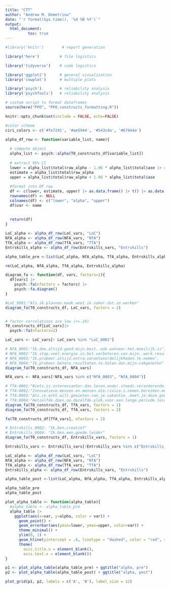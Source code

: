 ```yaml
---
title: "CTT"
author: "Andrew M. Demetriou"
date: "`r format(Sys.time(), '%d %B %Y')`"
output: 
  html_document:
          toc: true
---
```


```r
#library('knitr')        # report generation

library('here')         # file logistics

library('tidyverse')    # code logistics

library('ggplot2')      # general visualization
library('cowplot')      # multiple plots

library('psych')        # reliability analysis
library('psychTools')   # reliability analysis

# custom script to format dataframes
source(here("PPO", "PPO_constructs_formatting.R"))

knitr::opts_chunk$set(include = FALSE, echo=FALSE)

#color scheme
ciri_colors <- c('#fe7241', '#ae5944', '#543c4a', '#67444a')
```

```r
alpha_df_row <- function(variable_list, name){
  
  # compute object
  alpha_list <- psych::alpha(T0_constructs_df[variable_list])
  
  # extract 95% CI
  lower = alpha_list$total$raw_alpha - 1.96 * alpha_list$total$ase |> round(2)
  estimate = alpha_list$total$raw_alpha
  upper = alpha_list$total$raw_alpha + 1.96 * alpha_list$total$ase
  
  #format into DF row
  df <- c(lower, estimate, upper) |> as.data.frame() |> t() |> as.data.frame()
  rownames(df) <- NULL
  colnames(df) <- c("lower", "alpha", "upper")
  df$var <- name
  
  
  return(df)
}
```


```r
LoC_alpha <- alpha_df_row(LoC_vars, "LoC")
NfA_alpha <- alpha_df_row(NFA_vars, "NfA")
TfA_alpha <- alpha_df_row(TfA_vars, "TfA")
Entrskills_alpha <- alpha_df_row(Entrskills_vars, "Entrskills")

alpha_table_pre <-list(LoC_alpha, NfA_alpha, TfA_alpha, Entrskills_alpha) |> reduce(full_join)

rm(LoC_alpha, NfA_alpha, TfA_alpha, Entrskills_alpha)
```

```r
diagram_fa <- function(df, vars, factors=1){
  df[vars] |>
    psych::fa(nfactors = factors) |>
    psych::fa.diagram()
}
```

```r
#LoC_0001:"Als.ik.plannen.maak.weet.ik.zeker.dat.ze.werken" 
diagram_fa(T0_constructs_df, LoC_vars, factors = 2)


# factor correlations are low (r=.24)
T0_constructs_df[LoC_vars]|>
  psych::fa(nfactors=2)

LoC_vars <- LoC_vars[! LoC_vars %in% "LoC_0001"] 
```

```r
# NFA_0001:"Ik.doe.altijd.goed.mijn.best..ook.wanneer.het.moeilijk.is",
# NFA_0002:"Ik.stop.veel.energie.in.het.verbeteren.van.mijn..werk.resultaten"
# NFA_0003:"Ik.probeer.altijd.extra.verantwoordelijkheden.te.nemen",
# NFA_0004:"Ik.probeer.betere.resultaten.te.halen.dan.mijn.vakgenoten"
diagram_fa(T0_constructs_df, NFA_vars)

NFA_vars <- NFA_vars[!NFA_vars %in% c("NfA_0003", "NfA_0004")]
```

```r
# TfA:0001:"Niets.is.interessanter.dan.leven.onder.steeds.veranderende.omstandigheden"
# TfA:0002:"Innovatieve.mensen.en.mensen.die.risico.s.nemen.bereiken.meer.in.het.leven.dan.geordende.mensen",
# TfA:0003:"Als.je.echt.wilt.genieten.van.je.vakantie..moet.je.deze.goed.plannen",
# TfA:0004:"Hetzelfde.doen.op.dezelfde.plek.voor.een.lange.periode.leidt.tot.een.gelukkig.leven"
diagram_fa(T0_constructs_df, TfA_vars, factors = 1)
diagram_fa(T0_constructs_df, TfA_vars, factors = 2)

fa(T0_constructs_df[TfA_vars], nfactors = 2)
```
```r
# Entrskills_0002: "Ik.ben.creatief"
# Entrskills_0004: "Ik.ben.een.goede.leider"
diagram_fa(T0_constructs_df, Entrskills_vars, factors = 1)

Entrskills_vars <- Entrskills_vars[!Entrskills_vars %in% c("Entrskills_0002", "Entrskills_0004")]
```
```r
LoC_alpha <- alpha_df_row(LoC_vars, "LoC")
NfA_alpha <- alpha_df_row(NFA_vars, "NfA")
TfA_alpha <- alpha_df_row(TfA_vars, "TfA")
Entrskills_alpha <- alpha_df_row(Entrskills_vars, "Entrskills")

alpha_table_post <-list(LoC_alpha, NfA_alpha, TfA_alpha, Entrskills_alpha) |> reduce(full_join)
```
```r
alpha_table_pre
alpha_table_post
```
```r
plot_alpha_table <- function(alpha_table){
  #alpha_table <- alpha_table_pre
  alpha_table |>
    ggplot(aes(x=var, y=alpha, color = var)) +
      geom_point() +
      geom_errorbar(aes(ymin=lower, ymax=upper, color=var)) +
      theme_minimal() +
      ylim(0, 1) +
      geom_hline(yintercept = .6, linetype = "dashed", color = "red", size = 0.3) +
      theme(
        axis.title.x = element_blank(), 
        axis.text.x = element_blank())
}
```

```r
p1 <- plot_alpha_table(alpha_table_pre) + ggtitle("alpha, pre")
p2 <- plot_alpha_table(alpha_table_post) + ggtitle("alpha, post")

plot_grid(p1, p2, labels = c('A', 'B'), label_size = 12)
```

